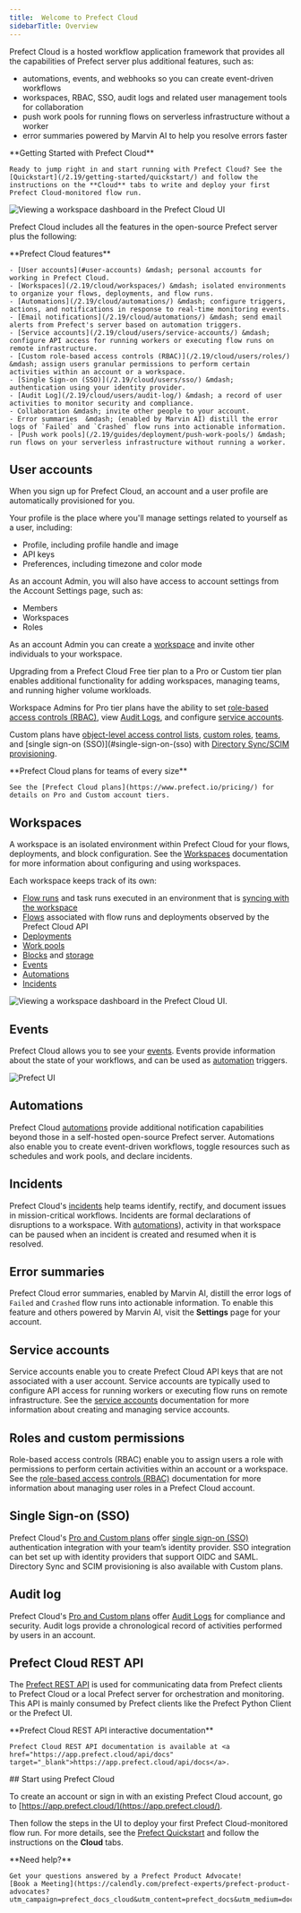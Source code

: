 ```yaml
---
title:  Welcome to Prefect Cloud
sidebarTitle: Overview
---
```



Prefect Cloud is a hosted workflow application framework that provides all the capabilities of Prefect server plus additional features, such as:

- automations, events, and webhooks so you can create event-driven workflows
- workspaces, RBAC, SSO, audit logs and related user management tools for collaboration
- push work pools for running flows on serverless infrastructure without a worker
- error summaries powered by Marvin AI to help you resolve errors faster

<Note>
**Getting Started with Prefect Cloud**

    Ready to jump right in and start running with Prefect Cloud? See the [Quickstart](/2.19/getting-started/quickstart/) and follow the instructions on the **Cloud** tabs to write and deploy your first Prefect Cloud-monitored flow run.
</Note>

![Viewing a workspace dashboard in the Prefect Cloud UI](/2.19/img/ui/cloud-dashboard.png)

Prefect Cloud includes all the features in the open-source Prefect server plus the following:

<Info>
**Prefect Cloud features**

    - [User accounts](#user-accounts) &mdash; personal accounts for working in Prefect Cloud.
    - [Workspaces](/2.19/cloud/workspaces/) &mdash; isolated environments to organize your flows, deployments, and flow runs.
    - [Automations](/2.19/cloud/automations/) &mdash; configure triggers, actions, and notifications in response to real-time monitoring events.
    - [Email notifications](/2.19/cloud/automations/) &mdash; send email alerts from Prefect's server based on automation triggers.
    - [Service accounts](/2.19/cloud/users/service-accounts/) &mdash; configure API access for running workers or executing flow runs on remote infrastructure.
    - [Custom role-based access controls (RBAC)](/2.19/cloud/users/roles/) &mdash; assign users granular permissions to perform certain activities within an account or a workspace.
    - [Single Sign-on (SSO)](/2.19/cloud/users/sso/) &mdash; authentication using your identity provider.
    - [Audit Log](/2.19/cloud/users/audit-log/) &mdash; a record of user activities to monitor security and compliance.
    - Collaboration &mdash; invite other people to your account.
    - Error summaries  &mdash; (enabled by Marvin AI) distill the error logs of `Failed` and `Crashed` flow runs into actionable information.
    - [Push work pools](/2.19/guides/deployment/push-work-pools/) &mdash; run flows on your serverless infrastructure without running a worker.

</Info>

## User accounts

When you sign up for Prefect Cloud, an account and a user profile are automatically provisioned for you.

Your profile is the place where you'll manage settings related to yourself as a user, including:

- Profile, including profile handle and image
- API keys
- Preferences, including timezone and color mode

As an account Admin, you will also have access to account settings from the Account Settings page, such as:

- Members
- Workspaces
- Roles

As an account Admin you can create a [workspace](#workspaces) and invite other individuals to your workspace.

Upgrading from a Prefect Cloud Free tier plan to a Pro or Custom tier plan enables additional functionality for adding workspaces, managing teams, and running higher volume workloads.

Workspace Admins for Pro tier plans have the ability to set [role-based access controls (RBAC)](#roles-and-custom-permissions), view [Audit Logs](#audit-log), and configure [service accounts](#service-accounts).

Custom plans have [object-level access control lists](/2.19/cloud/users/object-access-control-lists/), [custom roles](/2.19/cloud/users/roles/), [teams](/2.19/cloud/users/teams/), and [single sign-on (SSO)](#single-sign-on-(sso) with [Directory Sync/SCIM provisioning](/2.19/cloud/users/sso/#scim-provisioning).

<Info>
**Prefect Cloud plans for teams of every size**

    See the [Prefect Cloud plans](https://www.prefect.io/pricing/) for details on Pro and Custom account tiers.

</Info>

## Workspaces

A workspace is an isolated environment within Prefect Cloud for your flows, deployments, and block configuration.
See the [Workspaces](/2.19/cloud/workspaces/) documentation for more information about configuring and using workspaces.

Each workspace keeps track of its own:

- [Flow runs](/2.19/concepts/flows/) and task runs executed in an environment that is [syncing with the workspace](/2.19/cloud/workspaces/)
- [Flows](/2.19/concepts/flows/) associated with flow runs and deployments observed by the Prefect Cloud API
- [Deployments](/2.19/concepts/deployments/)
- [Work pools](/2.19/concepts/work-pools/)
- [Blocks](/2.19/concepts/blocks/) and [storage](/2.19/concepts/storage/)
- [Events](/2.19/cloud/events/)
- [Automations](/2.19/concepts/automations/)
- [Incidents](/2.19/cloud/incidents/)

![Viewing a workspace dashboard in the Prefect Cloud UI.](/2.19/img/ui/cloud-new-workspace.png)

## Events

Prefect Cloud allows you to see your [events](/2.19/cloud/events/). Events provide information about the state of your workflows, and can be used as [automation](/2.19/concepts/automations/) triggers.

![Prefect UI](/2.19/img/ui/event-feed.png)

## Automations

Prefect Cloud [automations](/2.19/concepts/automations/) provide additional notification capabilities beyond those in a self-hosted open-source Prefect server.
Automations also enable you to create event-driven workflows, toggle resources such as schedules and work pools, and declare incidents.

## Incidents <span class="badge pro"></span> <span class="badge custom"></span>

Prefect Cloud's [incidents](/2.19/cloud/incidents/) help teams identify, rectify, and document issues in mission-critical workflows.
Incidents are formal declarations of disruptions to a workspace.
With [automations](/2.19/cloud/incidents/#incident-automations)), activity in that workspace can be paused when an incident is created and resumed when it is resolved.

## Error summaries

Prefect Cloud error summaries, enabled by Marvin AI, distill the error logs of `Failed` and `Crashed` flow runs into actionable information.
To enable this feature and others powered by Marvin AI, visit the **Settings** page for your account.

## Service accounts <span class="badge pro"></span> <span class="badge custom"></span>

Service accounts enable you to create Prefect Cloud API keys that are not associated with a user account.
Service accounts are typically used to configure API access for running workers or executing flow runs on remote infrastructure.
See the [service accounts](/2.19/cloud/users/service-accounts/) documentation for more information about creating and managing service accounts.

## Roles and custom permissions <span class="badge pro"> </span><span class="badge custom"></span>

Role-based access controls (RBAC) enable you to assign users a role with permissions to perform certain activities within an account or a workspace.
See the [role-based access controls (RBAC)](/2.19/cloud/users/roles/) documentation for more information about managing user roles in a Prefect Cloud account.

## Single Sign-on (SSO) <span class="badge pro"></span> <span class="badge custom"></span>

Prefect Cloud's [Pro and Custom plans](https://www.prefect.io/pricing) offer [single sign-on (SSO)](/2.19/cloud/users/sso/) authentication integration with your team’s identity provider.
SSO integration can bet set up with identity providers that support OIDC and SAML.
Directory Sync and SCIM provisioning is also available with Custom plans.

## Audit log <span class="badge pro"></span> <span class="badge custom"></span>

Prefect Cloud's [Pro and Custom plans](https://www.prefect.io/pricing) offer [Audit Logs](/2.19/cloud/users/audit-log/) for compliance and security.
Audit logs provide a chronological record of activities performed by users in an account.

## Prefect Cloud REST API

The [Prefect REST API](/2.19/api-ref/rest-api/) is used for communicating data from Prefect clients to Prefect Cloud or a local Prefect server for orchestration and monitoring.
This API is mainly consumed by Prefect clients like the Prefect Python Client or the Prefect UI.

<Note>
**Prefect Cloud REST API interactive documentation**

    Prefect Cloud REST API documentation is available at <a href="https://app.prefect.cloud/api/docs" target="_blank">https://app.prefect.cloud/api/docs</a>.
</Note>
## Start using Prefect Cloud

To create an account or sign in with an existing Prefect Cloud account, go to [https://app.prefect.cloud/](https://app.prefect.cloud/).

Then follow the steps in the UI to deploy your first Prefect Cloud-monitored flow run. For more details, see the [Prefect Quickstart](/2.19/getting-started/quickstart/) and follow the instructions on the **Cloud** tabs.

<Tip>
**Need help?**


    Get your questions answered by a Prefect Product Advocate!
    [Book a Meeting](https://calendly.com/prefect-experts/prefect-product-advocates?utm_campaign=prefect_docs_cloud&utm_content=prefect_docs&utm_medium=docs&utm_source=docs)

</Tip>
